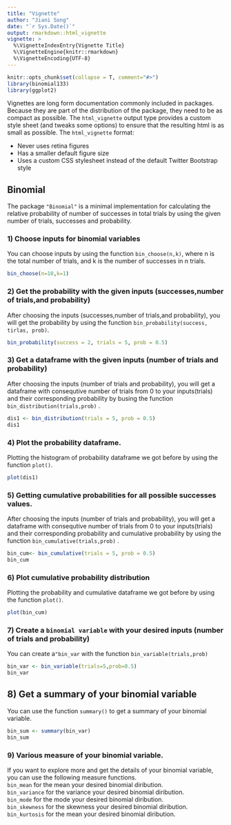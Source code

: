 ```yaml
---
title: "Vignette"
author: "Jiani Song"
date: "`r Sys.Date()`"
output: rmarkdown::html_vignette
vignette: >
  %\VignetteIndexEntry{Vignette Title}
  %\VignetteEngine{knitr::rmarkdown}
  %\VignetteEncoding{UTF-8}
---
```


```r
knitr::opts_chunk$set(collapse = T, comment="#>")
library(binomial133)
library(ggplot2)
```
Vignettes are long form documentation commonly included in packages. Because they are part of the distribution of the package, they need to be as compact as possible. The `html_vignette` output type provides a custom style sheet (and tweaks some options) to ensure that the resulting html is as small as possible. The `html_vignette` format:

- Never uses retina figures
- Has a smaller default figure size
- Uses a custom CSS stylesheet instead of the default Twitter Bootstrap style


## Binomial

The package `"Binomial"` is a minimal implementation for calculating the relative probability of number of successes in total trials by using the given number of trials, successes and probability.      

### 1) Choose inputs for binomial variables    

You can choose inputs by using the function `bin_choose(n,k)`, where n is the total number of trials, and k is the number of successes in n trials.    
```r
bin_choose(n=10,k=1)
```


### 2) Get the probability with the given inputs (successes,number of trials,and probability)  

After choosing the inputs (successes,number of trials,and probability), you will get the probability by using the function `bin_probability(success, tirlas, prob)`.      
```r
bin_probability(success = 2, trials = 5, prob = 0.5)
```

### 3) Get a dataframe with the given inputs (number of trials and probability)
After choosing the inputs (number of trials and probability), you will get a dataframe with consequtive number of trials from 0 to your inputs(trials) and their corresponding probability by busing the function `bin_distribution(trials,prob)` .    

```r
dis1 <- bin_distribution(trials = 5, prob = 0.5)
dis1
```

### 4) Plot the probability dataframe.     
Plotting the histogram of probability dataframe we got before by using the function `plot()`.     
```r
plot(dis1)
```


### 5) Getting cumulative probabilities for all possible successes values.        
After choosing the inputs (number of trials and probability), you will get a dataframe with consequtive number of trials from 0 to your inputs(trials) and their corresponding probability and cumulative probability by using the function `bin_cumulative(trials,prob)` .         

```r
bin_cum<- bin_cumulative(trials = 5, prob = 0.5)
bin_cum
```
### 6) Plot cumulative probability distribution
Plotting the probability and cumulative dataframe we got before by using the function `plot()`.    
```r
plot(bin_cum)
```


### 7) Create a `binomial variable` with your desired inputs (number of trials and probability)  
You can create a`"bin_var` with the function `bin_variable(trials,prob)`    
```r
bin_var <- bin_variable(trials=5,prob=0.5)
bin_var
```


## 8) Get a summary of your binomial variable    
You can use the function `summary()` to get a summary of your binomial variable.    
```r
bin_sum <- summary(bin_var)
bin_sum
```



### 9) Various measure of your binomial variable.   
If you want to explore more and get the details of your binomial variable, you can use the following measure functions.    
`bin_mean` for the mean your desired binomial diribution.     
`bin_variance` for the variance your desired binomial diribution.     
`bin_mode` for the mode your desired binomial diribution.          
`bin_skewness` for the skewness your desired binomial diribution.       
`bin_kurtosis` for the mean your desired binomial diribution.         














